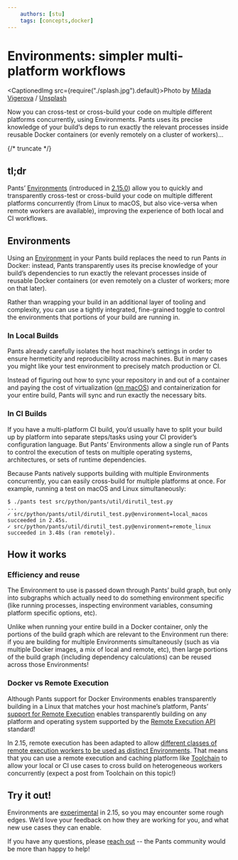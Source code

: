 ```yaml
---
    authors: [stu]
    tags: [concepts,docker]
---
```


# Environments: simpler multi-platform workflows

<CaptionedImg src={require("./splash.jpg").default}>Photo by [Milada Vigerova](https://unsplash.com/@milada_vigerova?utm_source=ghost&utm_medium=referral&utm_campaign=api-credit) / [Unsplash](https://unsplash.com/?utm_source=ghost&utm_medium=referral&utm_campaign=api-credit)</CaptionedImg>

Now you can cross-test or cross-build your code on multiple different platforms concurrently, using Environments. Pants uses its precise knowledge of your build’s deps to run exactly the relevant processes inside reusable Docker containers (or evenly remotely on a cluster of workers)…

{/* truncate */}

## tl;dr

Pants’ [Environments](https://www.pantsbuild.org/v2.15/docs/environments) (introduced in [2.15.0](../2023-02-24-pants-2-15/index.md)) allow you to quickly and transparently cross-test or cross-build your code on multiple different platforms concurrently (from Linux to macOS, but also vice-versa when remote workers are available), improving the experience of both local and CI workflows.

## Environments

Using an [Environment](https://www.pantsbuild.org/v2.15/docs/environments) in your Pants build replaces the need to run Pants _in_ Docker: instead, Pants transparently uses its precise knowledge of your build’s dependencies to run exactly the relevant processes inside of reusable Docker containers (or even remotely on a cluster of workers; more on that later).

Rather than wrapping your build in an additional layer of tooling and complexity, you can use a tightly integrated, fine-grained toggle to control the environments that portions of your build are running in.

### In Local Builds

Pants already carefully isolates the host machine’s settings in order to ensure hermeticity and reproducibility across machines. But in many cases you might like your test environment to precisely match production or CI.

Instead of figuring out how to sync your repository in and out of a container and paying the cost of virtualization ([on macOS](https://www.cncf.io/blog/2023/02/02/docker-on-macos-is-slow-and-how-to-fix-it/)) and containerization for your entire build, Pants will sync and run exactly the necessary bits.

### In CI Builds

If you have a multi-platform CI build, you’d usually have to split your build up by platform into separate steps/tasks using your CI provider’s configuration language. But Pants’ Environments allow a single run of Pants to control the execution of tests on multiple operating systems, architectures, or sets of runtime dependencies.

Because Pants natively supports building with multiple Environments concurrently, you can easily cross-build for multiple platforms at once. For example, running a test on macOS and Linux simultaneously:

```shell-session
$ ./pants test src/python/pants/util/dirutil_test.py
...
✓ src/python/pants/util/dirutil_test.py@environment=local_macos succeeded in 2.45s.
✓ src/python/pants/util/dirutil_test.py@environment=remote_linux succeeded in 3.48s (ran remotely).
```

## How it works

### Efficiency and reuse

The Environment to use is passed down through Pants’ build graph, but only into subgraphs which actually need to do something environment specific (like running processes, inspecting environment variables, consuming platform specific options, etc).

Unlike when running your entire build in a Docker container, only the portions of the build graph which are relevant to the Environment run there: if you are building for multiple Environments simultaneously (such as via multiple Docker images, a mix of local and remote, etc), then large portions of the build graph (including dependency calculations) can be reused across those Environments!

### Docker vs Remote Execution

Although Pants support for Docker Environments enables transparently building in a Linux that matches your host machine’s platform, Pants’ [support for Remote Execution](https://www.pantsbuild.org/v2.15/docs/remote-execution) enables transparently building on any platform and operating system supported by the [Remote Execution API](https://github.com/bazelbuild/remote-apis) standard!

In 2.15, remote execution has been adapted to allow [different classes of remote execution workers to be used as distinct Environments](https://www.pantsbuild.org/v2.15/docs/remote-execution#environment-specific-settings). That means that you can use a remote execution and caching platform like [Toolchain](https://www.toolchain.com/) to allow your local or CI use cases to cross build on heterogeneous workers concurrently (expect a post from Toolchain on this topic!)

## Try it out!

Environments are [experimental](https://github.com/pantsbuild/pants/issues/17355) in 2.15, so you may encounter some rough edges. We’d love your feedback on how they are working for you, and what new use cases they can enable.

If you have any questions, please [reach out](https://www.pantsbuild.org/docs/getting-help) -- the Pants community would be more than happy to help!
